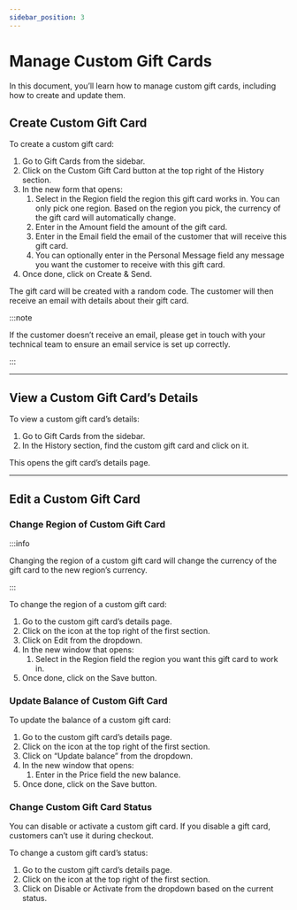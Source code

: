 ```yaml
---
sidebar_position: 3
---
```



# Manage Custom Gift Cards

In this document, you’ll learn how to manage custom gift cards, including how to create and update them.

## Create Custom Gift Card

To create a custom gift card:

1. Go to Gift Cards from the sidebar.
2. Click on the Custom Gift Card button at the top right of the History section.
3. In the new form that opens:
    1. Select in the Region field the region this gift card works in. You can only pick one region. Based on the region you pick, the currency of the gift card will automatically change.
    2. Enter in the Amount field the amount of the gift card.
    3. Enter in the Email field the email of the customer that will receive this gift card.
    4. You can optionally enter in the Personal Message field any message you want the customer to receive with this gift card.
4. Once done, click on Create & Send.

The gift card will be created with a random code. The customer will then receive an email with details about their gift card.

:::note

If the customer doesn’t receive an email, please get in touch with your technical team to ensure an email service is set up correctly.

:::

---

## View a Custom Gift Card’s Details

To view a custom gift card’s details:

1. Go to Gift Cards from the sidebar.
2. In the History section, find the custom gift card and click on it.

This opens the gift card’s details page.

---

## Edit a Custom Gift Card

### Change Region of Custom Gift Card

:::info

Changing the region of a custom gift card will change the currency of the gift card to the new region’s currency.

:::

To change the region of a custom gift card:

1. Go to the custom gift card’s details page.
2. Click on the <UiIcon lightIcon="https://res.cloudinary.com/dza7lstvk/image/upload/v1667999308/Medusa%20Docs/UI%20Icons/1ordBC6_ssysel.png" darkIcon="https://res.cloudinary.com/dza7lstvk/image/upload/v1667999326/Medusa%20Docs/UI%20Icons/dSwWYBH_stzgoi.png" alt="three dots" /> icon at the top right of the first section.
3. Click on Edit from the dropdown.
4. In the new window that opens:
    1. Select in the Region field the region you want this gift card to work in.
5. Once done, click on the Save button.

### Update Balance of Custom Gift Card

To update the balance of a custom gift card:

1. Go to the custom gift card’s details page.
2. Click on the <UiIcon lightIcon="https://res.cloudinary.com/dza7lstvk/image/upload/v1667999308/Medusa%20Docs/UI%20Icons/1ordBC6_ssysel.png" darkIcon="https://res.cloudinary.com/dza7lstvk/image/upload/v1667999326/Medusa%20Docs/UI%20Icons/dSwWYBH_stzgoi.png" alt="three dots" /> icon at the top right of the first section.
3. Click on “Update balance” from the dropdown.
4. In the new window that opens:
    1. Enter in the Price field the new balance.
5. Once done, click on the Save button.

### Change Custom Gift Card Status

You can disable or activate a custom gift card. If you disable a gift card, customers can’t use it during checkout.

To change a custom gift card’s status:

1. Go to the custom gift card’s details page.
2. Click on the <UiIcon lightIcon="https://res.cloudinary.com/dza7lstvk/image/upload/v1667999308/Medusa%20Docs/UI%20Icons/1ordBC6_ssysel.png" darkIcon="https://res.cloudinary.com/dza7lstvk/image/upload/v1667999326/Medusa%20Docs/UI%20Icons/dSwWYBH_stzgoi.png" alt="three dots" /> icon at the top right of the first section.
3. Click on Disable or Activate from the dropdown based on the current status.

